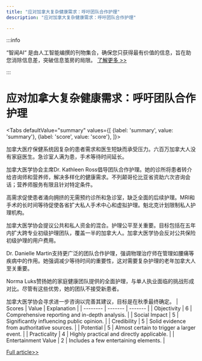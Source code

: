 ```yaml
---
title: "应对加拿大复杂健康需求：呼吁团队合作护理"
description: "应对加拿大复杂健康需求：呼吁团队合作护理"

---
```



:::info

“智闻AI“ 是由人工智能编撰的刊物集合，确保您只获得最有价值的信息，旨在助您消除信息差，突破信息茧房的局限。  [了解更多 >>](/)

:::

# 应对加拿大复杂健康需求：呼吁团队合作护理


<Tabs
	defaultValue="summary"
	values={[
	{label: 'summary', value: 'summary'},
	{label: 'score', value: 'score'},
]}>
<TabItem value="summary">


加拿大医疗保健系统因复杂的患者需求和医生短缺而承受压力。六百万加拿大人没有家庭医生。急诊室人满为患，手术等待时间延长。

加拿大医学协会主席Dr. Kathleen Ross倡导团队合作护理。她的诊所将患者转介给咨询师和营养师，解决多样化的健康需求。不列颠哥伦比亚省资助六次咨询会话；营养师服务有限且针对特定条件。

高需求促使患者涌向拥挤的无需预约诊所和急诊室，缺乏全面的后续护理。MRI和手术的长时间等待促使各省扩大私人手术中心和虚拟护理。魁北克计划限制私人护理机构。

加拿大医学协会提议公共和私人资金的混合。护理公平至关重要。目标包括在五年内扩大跨专业初级护理团队，覆盖一半的加拿大人。加拿大医学协会反对公共保险初级护理的用户费用。

Dr. Danielle Martin支持更广泛的团队合作护理，强调物理治疗师在管理如腰痛等疾病中的作用。她强调减少等待时间的重要性，这对需要复杂护理的老年加拿大人至关重要。

Norma Luks赞扬她的家庭健康团队提供的全面护理，与单人执业面临的挑战形成对比。尽管有这些优势，她的团队不接受新患者。

加拿大医学协会寻求进一步咨询以完善其建议，目标是在秋季最终确定。
</TabItem>
<TabItem value="score">
	| Scores     | Value   | Explanation |
	| -------- | ------- | ------- |
	| Objectivity  | 6    | Comprehensive reporting and in-depth analysis.    |
	| Social Impact | 5     | Significantly influencing public opinion.    |
	| Credibility    | 5    | Solid evidence from authoritative sources.    |
	| Potential    | 5    | Almost certain to trigger a larger event.    |
	| Practicality    | 4    | Highly practical and directly applicable.    |
	| Entertainment Value    | 2    | Includes a few entertaining elements.    |
</TabItem>
</Tabs>

[Full article>>](https://ici.radio-canada.ca/rci/en/news/2090459/cma-private-care)
